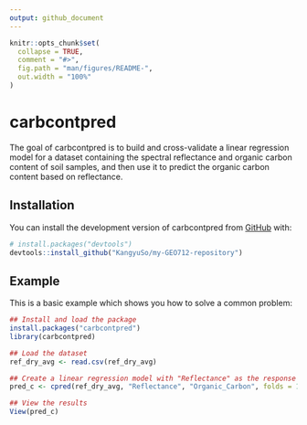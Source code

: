 ```yaml
---
output: github_document
---
```


<!-- README.md is generated from README.Rmd. Please edit that file -->

```r
knitr::opts_chunk$set(
  collapse = TRUE,
  comment = "#>",
  fig.path = "man/figures/README-",
  out.width = "100%"
)
```

# carbcontpred

<!-- badges: start -->
<!-- badges: end -->

The goal of carbcontpred is to build and cross-validate a linear regression model for a dataset containing the spectral reflectance and organic carbon content of soil samples, and then use it to predict the organic carbon content based on reflectance.

## Installation

You can install the development version of carbcontpred from [GitHub](https://github.com/) with:

``` r
# install.packages("devtools")
devtools::install_github("KangyuSo/my-GEO712-repository")
```

## Example

This is a basic example which shows you how to solve a common problem:

```r
## Install and load the package
install.packages("carbcontpred") 
library(carbcontpred)

## Load the dataset 
ref_dry_avg <- read.csv(ref_dry_avg)

## Create a linear regression model with "Reflectance" as the response variable, "Organic_Carbon" as the predictor variable, 10 folds for the cross-validation, and "Predicted_Organic_Carbon" as the output column
pred_c <- cpred(ref_dry_avg, "Reflectance", "Organic_Carbon", folds = 10, "Predicted_Organic_Carbon")

## View the results
View(pred_c)
```